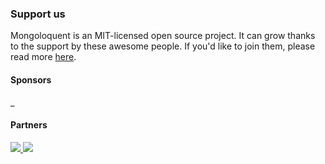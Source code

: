 ### Support us


Mongoloquent is an MIT-licensed open source project. It can grow thanks to the support by these awesome people. If you'd like to join them, please read more [here](/docs/support).

#### Sponsors

\_

#### Partners

<div style={{ backgroundColor: "white", height: "50px" }}>
	<a href="https://youtube.com/@digicodeacademy" target="_blank">
		<img style={{ height: "50px", marginRight: "5px" }} src={digicode} />
	</a>
	<a href="https://ideacamp.id" target="_blank">
		<img style={{ height: "50px" }} src={ideacamp} />
	</a>
</div>
